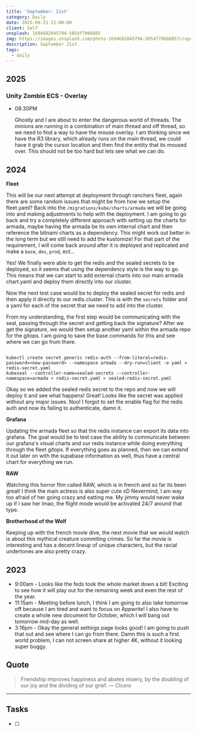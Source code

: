 ```yaml
---
title: 'September: 21st'
category: Daily
date: 2025-09-21 12:00:00
client: Self
unsplash: 1694682845794-5054f706b885
img: https://images.unsplash.com/photo-1694682845794-5054f706b885?crop=entropy&cs=srgb&fm=jpg&ixid=MnwzNjM5Nzd8MHwxfHJhbmRvbXx8fHx8fHx8fDE2ODE3NDg2ODY&ixlib=rb-4.0.3&q=85
description: September 21st. 
tags:
  - daily
---
```



## 2025

### Unity Zombie ECS - Overlay

-   08:30PM 

    Ghostly and I are about to enter the dangerous world of threads.
    The minions are running in a combination of main thread and off thread, so we need to find a way to have the mouse overlay.
    I am thinking since we have the R3 library, which already runs on the main thread, we could have it grab the cursor location and then find the entity that its moused over.
    This should not be too hard but lets see what we can do.

## 2024

**Fleet**

This will be our next attempt at deployment through ranchers fleet, again there are some random issues that might be from how we setup the fleet.yaml?
Back into the `/migrations/kube/charts/armada` we will be going into and making adjustments to help with the deployment.
I am going to go back and try a completely different approach with setting up the charts for armada, maybe having the armada be its own internal chart and then reference the bitnami charts as a dependency.
This might work out better in the long term but we still need to add the kustomize!
For that part of the requirement, I will come back around after it is deployed and replicated and make a `base`, `dev`, `prod`, ect...

Yes! We finally were able to get the redis and the sealed secrets to be deployed, so it seems that using the dependency style is the way to go.
This means that we can start to add external charts into our main armada chart.yaml and deploy them directly into our cluster.

Now the next test case would be to deploy the sealed secret for redis and then apply it directly to our redis cluster.
This is with the `secrets` folder and a yaml for each of the secret that we need to add into the cluster.

From my understanding, the first step would be communicating with the seal, passing through the secret and getting back the signature?
After we get the signature, we would then setup another yaml within the armada repo for the gitops.
I am going to save the base commands for this and see where we can go from there.

```shell

kubectl create secret generic redis-auth --from-literal=redis-password=<new-password> --namespace armada --dry-run=client -o yaml > redis-secret.yaml
kubeseal --controller-name=sealed-secrets --controller-namespace=armada < redis-secret.yaml > sealed-redis-secret.yaml

```

Okay so we added the sealed redis secret to the repo and now we will deploy it and see what happens!
Great! Looks like the secret was applied without any major issues.
Noo! I forgot to set the enable flag for the redis auth and now its failing to authenticate, damn it.

**Grafana**

Updating the armada fleet so that the redis instance can export its data into grafana.
The goal would be to test case the ability to communicate between our grafana's visual charts and our redis instance while doing everything through the fleet gitops.
If everything goes as planned, then we can extend it out later on with the supabase information as well, thus have a central chart for everything we run.

**RAW**

Watching this horror flim called RAW, which is in french and so far its been great!
I think the main actress is also super cute xD
Nevermind, I am way too afraid of her going crazy and eatting me.
My jimmy would never wake up if I saw her lmao, the flight mode would be activated 24/7 around that type.

**Brotherhood of the Wolf**

Keeping up with the french movie dive, the next movie that we would watch is about this mythical creature commiting crimes.
So far the movie is interesting and has a decent lineup of unique characters, but the racial undertones are also pretty crazy.

## 2023

- 9:00am - Looks like the feds took the whole market down a bit! Exciting to see how it will play out for the remaining week and even the rest of the year.
- 11:15am - Meeting before lunch, I think I am going to also take tomorrow off because I am tired and want to focus on Appwrite! I also have to create a whole new document for October, which I will bang out tomorrow mid-day as well.
- 3:16pm - Okay the general settings page looks good! I am going to push that out and see where I can go from there. Damn this is such a first world problem, I can not screen share at higher 4K, without it looking super buggy.

## Quote

> Friendship improves happiness and abates misery, by the doubling of our joy and the dividing of our grief.
> — <cite>Cicero</cite>

---

## Tasks

- [ ]